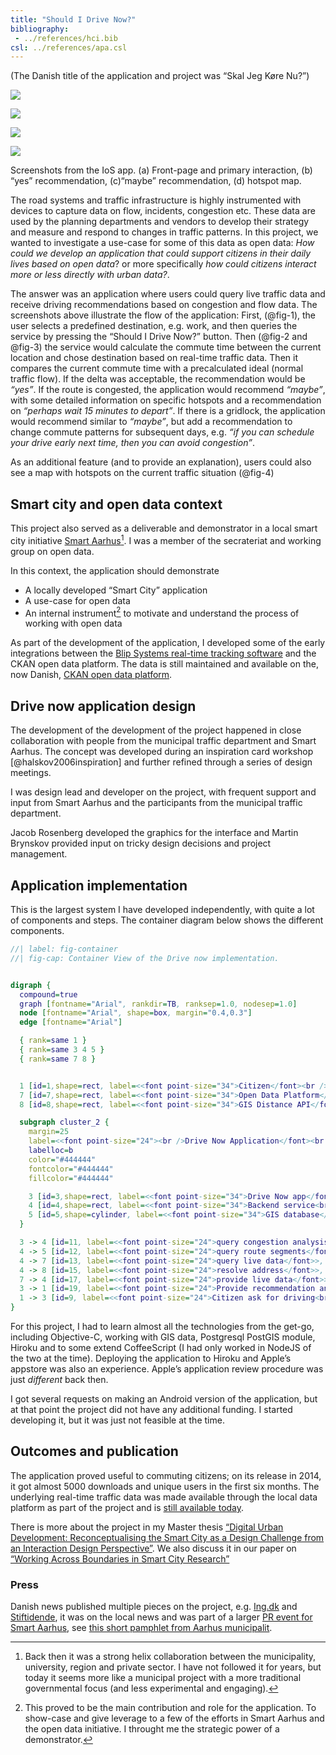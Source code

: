 ```yaml
---
title: "Should I Drive Now?"
bibliography:
 - ../references/hci.bib
csl: ../references/apa.csl
---
```

(The Danish title of the application and project was "Skal Jeg Køre Nu?")

::: {#fig-screenshots layout-ncol=4}

![](/public/images/sjkn/frontpage4inch.png){#fig-1}

![](/public/images/sjkn/response_yes4inch.png){#fig-2}

![](/public/images/sjkn/response_maybe4Inch.png){#fig-3}

![](/public/images/sjkn/hotspots4inch.png){#fig-4}

Screenshots from the IoS app. (a) Front-page and primary interaction, (b) "yes" recommendation, (c)"maybe" recommendation, (d) hotspot map.
:::

The road systems and traffic infrastructure is highly instrumented with devices to capture data on flow, incidents, congestion etc. These data are used by the planning departments and vendors to develop their strategy and measure and respond to changes in traffic patterns. In this project, we wanted to investigate a use-case for some of this data as open data: _How could we develop an application that could support citizens in their daily lives based on open data_? or more specifically _how could citizens interact more or less directly with urban data?_. 

The answer was an application where users could query live traffic data and receive driving recommendations based on congestion and flow data. The screenshots above illustrate the flow of the application: First, (@fig-1), the user selects a predefined destination, e.g. work, and then queries the service by pressing the "Should I Drive Now?" button. Then (@fig-2 and @fig-3) the service would calculate the commute time between the current location and chose destination based on real-time traffic data. Then it compares the current commute time with a precalculated ideal (normal traffic flow). If the delta was acceptable, the recommendation would be _"yes"_. If the route is congested, the application would recommend _"maybe"_, with some detailed information on specific hotspots and a recommendation on _"perhaps wait 15 minutes to depart"_. If there is a gridlock, the application would recommend similar to _"maybe"_, but add a recommendation to change commute patterns for subsequent days, e.g. _"if you can schedule your drive early next time, then you can avoid congestion"_.

As an additional feature (and to provide an explanation), users could also see a map with hotspots on the current traffic situation (@fig-4)

## Smart city and open data context
This project also served as a deliverable and demonstrator in a local smart city initiative [Smart Aarhus](https://smart.aarhus.dk/)^[Back then it was a strong helix collaboration between the municipality, university, region and private sector. I have not followed it for years, but today it seems more like a municipal project with a more traditional governmental focus (and less experimental and engaging).]. I was a member of the secrateriat and working group on open data. 

In this context, the application should demonstrate 

- A locally developed "Smart City" application
- A use-case for open data
- An internal instrument^[This proved to be the main contribution and role for the application. To show-case and give leverage to a few of the efforts in Smart Aarhus and the open data initiative. I throught me the strategic power of a demonstrator.] to motivate and understand the process of working with open data

As part of the development of the application, I developed some of the early integrations between the [Blip Systems real-time tracking software](https://services.crmservice.eu/raiminisite?a=9aAmADO60Q2odAwCKFRLDaHXBHRIA0ZiaW4274Oc8Gs=) and the CKAN open data platform. The data is still maintained and available on the, now Danish, [CKAN open data platform](https://www.opendata.dk/city-of-aarhus/realtids-trafikdata).

## Drive now application design
The development of the development of the project happened in close collaboration with people from the municipal traffic department and Smart Aarhus. The concept was developed during an inspiration card workshop [@halskov2006inspiration] and further refined through a series of design meetings. 

I was design lead and developer on the project, with frequent support and input from Smart Aarhus and the participants from the municipal traffic department.

Jacob Rosenberg developed the graphics for the interface and Martin Brynskov provided input on tricky design decisions and project management.

## Application implementation
This is the largest system I have developed independently, with quite a lot of components and steps. The container diagram below shows the different components. 

```dot
//| label: fig-container
//| fig-cap: Container View of the Drive now implementation.


digraph {
  compound=true
  graph [fontname="Arial", rankdir=TB, ranksep=1.0, nodesep=1.0]
  node [fontname="Arial", shape=box, margin="0.4,0.3"]
  edge [fontname="Arial"]

  { rank=same 1 }
  { rank=same 3 4 5 }
  { rank=same 7 8 }


  1 [id=1,shape=rect, label=<<font point-size="34">Citizen</font><br /><font point-size="19">[Person]</font><br /><br /><font point-size="24">A commuting citizen</font>>, style=filled, color="#052e56", fillcolor="#08427b", fontcolor="#ffffff"]
  7 [id=7,shape=rect, label=<<font point-size="34">Open Data Platform</font><br /><font point-size="19">[Software System]</font><br /><br /><font point-size="24">CKAN open data platform</font>>, style=filled, color="#6b6b6b", fillcolor="#999999", fontcolor="#ffffff"]
  8 [id=8,shape=rect, label=<<font point-size="34">GIS Distance API</font><br /><font point-size="19">[Software System]</font><br /><br /><font point-size="24">Provides distance and walking<br />time estimates from user<br />location to nearest departure<br />point.</font>>, style=filled, color="#6b6b6b", fillcolor="#999999", fontcolor="#ffffff"]

  subgraph cluster_2 {
    margin=25
    label=<<font point-size="24"><br />Drive Now Application</font><br /><font point-size="19">[Software System]</font>>
    labelloc=b
    color="#444444"
    fontcolor="#444444"
    fillcolor="#444444"

    3 [id=3,shape=rect, label=<<font point-size="34">Drive Now app</font><br /><font point-size="19">[Container: Objective-C]</font><br /><br /><font point-size="24">IoS Smartphone application</font>>, style=filled, color="#0b4884", fillcolor="#1168bd", fontcolor="#ffffff"]
    4 [id=4,shape=rect, label=<<font point-size="34">Backend service<br />providing<br />recommendations</font><br /><font point-size="19">[Container]</font><br /><br /><font point-size="24">Hiroku: Nodejs (Coffeescript)</font>>, style=filled, color="#0b4884", fillcolor="#1168bd", fontcolor="#ffffff"]
    5 [id=5,shape=cylinder, label=<<font point-size="34">GIS database</font><br /><font point-size="19">[Container: Postgresql PostGIS]</font><br /><br /><font point-size="24">Route measue point<br />information, precalculated<br />traveltimes</font>>, style=filled, color="#0b4884", fillcolor="#1168bd", fontcolor="#ffffff"]
  }

  3 -> 4 [id=11, label=<<font point-size="24">query congestion analysis<br />service</font>>, style="dashed", color="#707070", fontcolor="#707070"]
  4 -> 5 [id=12, label=<<font point-size="24">query route segments</font>>, style="dashed", color="#707070", fontcolor="#707070"]
  4 -> 7 [id=13, label=<<font point-size="24">query live data</font>>, style="dashed", color="#707070", fontcolor="#707070"]
  4 -> 8 [id=15, label=<<font point-size="24">resolve address</font>>, style="dashed", color="#707070", fontcolor="#707070"]
  7 -> 4 [id=17, label=<<font point-size="24">provide live data</font>>, style="dashed", color="#707070", fontcolor="#707070"]
  3 -> 1 [id=19, label=<<font point-size="24">Provide recommendation and<br />location data</font>>, style="dashed", color="#707070", fontcolor="#707070"]
  1 -> 3 [id=9, label=<<font point-size="24">Citizen ask for driving<br />recommendations</font>>, style="dashed", color="#707070", fontcolor="#707070"]
}
```

For this project, I had to learn almost all the technologies from the get-go, including Objective-C, working with GIS data, Postgresql PostGIS module, Hiroku and to some extend CoffeeScript (I had only worked in NodeJS of the two at the time). Deploying the application to Hiroku and Apple's appstore was also an experience. Apple's application review procedure was just _different_ back then.

I got several requests on making an Android version of the application, but at that point the project did not have any additional funding. I started developing it, but it was just not feasible at the time. 

<!--
https://structurizr.com/dsl
workspace {

    model {
        user = person "Citizen" "A commuting citizen"
       
        
        softwareSystem = softwareSystem "Drive Now Application" "Software system" {
            app = container "Drive Now APP" "IoS Smartphone application" "Objective-C"
            backend = container "Backend service providing recommendations" "Hiroku: Nodejs (Coffeescript)"
            db = container "GIS database" "Route measue point information, precalculated traveltimes" "Postgresql PostGIS" "Database"
        }
        
      
        blipSystems = softwareSystem "Blip Systems BlipTrack system" "Interface to the real-time traffic data IoT infrastructure" "existing system"
        ckan = softwareSystem "Open Data Platform" "CKAN open data platform" "existing system"
        gisService = softwareSystem "GIS Distance API"  "Provides distance and walking time estimates from user location to nearest departure point." "existing system"
        
        
        user -> app "Citizen ask for driving recommendations"
        app -> backend "query congestion analysis service"
        backend -> db "query route segments"
        backend -> ckan "query live data"
        backend -> gisService "resolve address"
        ckan -> backend "provide live data"
        app -> user "Provide recommendation and location data"
        
        ckan -> blipSystems "Update traffic data every 5 minutes"

    }

    views {
        systemContext softwareSystem "SystemContext" {
            include *
            autoLayout
        }
        
         container softwaresystem "Containers" {
            include *
            autoLayout
        }

        styles {
            element "Software System" {
                background #1168bd
                color #ffffff
            }
            element "Person" {
                shape person
                background #08427b
                color #ffffff
            }
            
            element "Container" {
                background #1168bd
                color #ffffff
            }
            
            element "Database" {
                shape Cylinder
            }
            
            
            element "existing system" {
                background #999999
                color #ffffff
            }
        }
    }
}
-->


## Outcomes and publication
The application proved useful to commuting citizens; on its release in 2014, it got almost 5000 downloads and unique users in the first six months. The underlying real-time traffic data was made available through the local data platform as part of the project and is [still available today](https://www.opendata.dk/city-of-aarhus/realtids-trafikdata).

There is more about the project in my Master thesis ["Digital Urban Development: Reconceptualising the Smart City as a Design Challenge from an Interaction Design Perspective"]("/public/pdfs/thesis.pdf). We also discuss it in our paper on ["Working Across Boundaries in Smart City Research"](/public/pdfs/working-across-boundaries-smart-city.pdf)

### Press
Danish news published multiple pieces on the project, e.g. [Ing.dk](https://ing.dk/artikel/ny-app-finder-den-hurtigste-vej-gennem-myldretiden-med-wifi-og-bluetooth-166097) and [Stiftidende](https://stiften.dk/aarhus/aarhus-laver-skal-jeg-koere-nu-app), it was on the local news and was part of a larger [PR event for Smart Aarhus](https://newsroom.au.dk/nyheder/vis/artikel/forskere-havde-gave-med-da-smart-aarhus-fyldte-aar/), see [this short pamphlet from Aarhus municipalit](/public/pdfs/AarhusKommuneSJKN.pdf).